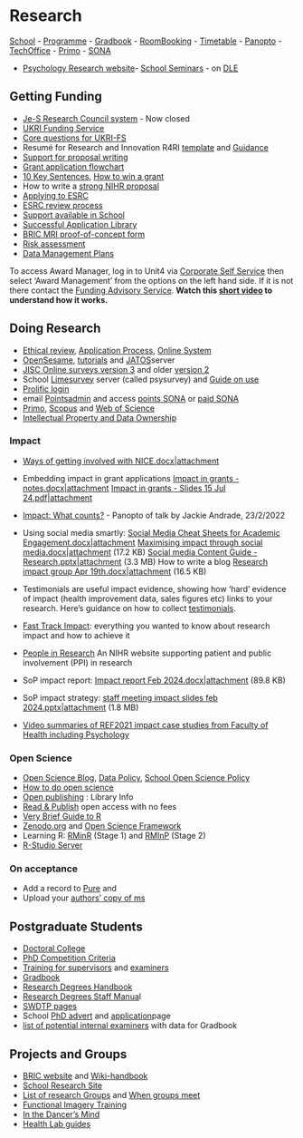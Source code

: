 # Research
[School](https://dle.plymouth.ac.uk/course/view.php?id=66067) - [Programme](https://dle.plymouth.ac.uk/course/view.php?id=38727) - [Gradbook](https://gradbook.plymouth.ac.uk/) - [RoomBooking](https://resourcebooker.plymouth.ac.uk/) - [Timetable](https://timetables.plymouth.ac.uk/) - [Panopto](https://plymouth.cloud.panopto.eu/) - 
[TechOffice](https://psy.plymouth.ac.uk) - 
[Primo](https://primo.plymouth.ac.uk) - 
[SONA](https://uopsop.sona-systems.com/)

-   [Psychology Research website](http://www.plymouth.ac.uk/research/psychology)-   [School Seminars](http://www.plymouth.ac.uk/research/psychology/seminars) - on [DLE](https://dle.plymouth.ac.uk/course/view.php?id=66067&section=4)

## Getting Funding
-   [Je-S Research Council system ](https://je-s.rcuk.ac.uk/) - Now
    closed
-   [UKRI Funding Service](https://funding-service.ukri.org/signIn)
-   [Core questions for
    UKRI-FS](https://www.ukri.org/apply-for-funding/improving-your-funding-experience/how-applicants-use-the-ukri-funding-service/responsive-mode-opportunities-funding-service-core-application-section-questions-and-assessment/core-section-questions-and-how-they-will-be-assessed/#contents-list)
-   Resumé for Research and Innovation R4RI
    [template](https://www.ukri.org/publications/resume-for-research-and-innovation-r4ri-template/)
    and
    [Guidance](https://discourse.psy.plymouth.ac.uk/t/resume-for-researchers-r4ri-hints-and-tips/1398)
-   [Support for proposal writing
    ](https://www.plymouth.ac.uk/research/support/funding)
-   [Grant application flowchart
    ](https://www.plymouth.ac.uk/research/support/funding/research-funding-flowchart)
-   [10 Key Sentences
    ](http://www.parkerderrington.com/key-sentence-skeletons/), [How
    to win a
    grant](https://corticalia.wordpress.com/2015/09/01/how-to-write-a-winning-grant-proposal/)
-   How to write a [strong NIHR proposal
    ](https://www.nihr.ac.uk/researchers/apply-for-funding/how-to-apply-for-project-funding/make-a-strong-application.htm)
-   [Applying to
    ESRC](https://liveplymouthac.sharepoint.com/:p:/r/sites/SchoolofPsychologyStaff/Shared%20Documents/General/sis/files/Applying%20to%20ESRC%20(2009).ppt?d=w4f7c47e161be4556899607c45b1bf45e&csf=1&web=1&e=2D4CPy)
-   [ESRC review
    process](https://liveplymouthac.sharepoint.com/:b:/r/sites/SchoolofPsychologyStaff/Shared%20Documents/General/sis/files/ESRC%20Grant%20Assessment%20Process.pdf?csf=1&web=1&e=RT1YHc)
-   [Support available in
    School](https://liveplymouthac.sharepoint.com/:b:/r/sites/SchoolofPsychologyStaff/Shared%20Documents/General/sis/files/Research%20support%20and%20processes%20in%20psychology.pdf?csf=1&web=1&e=qmcdpn)
-   [Successful Application Library
    ](https://www.plymouth.ac.uk/research/support/funding/guidance)
-   [BRIC MRI proof-of-concept
    form](https://liveplymouthac.sharepoint.com/:w:/r/sites/SchoolofPsychologyStaff/Shared%20Documents/General/sis/files/BRIC%20Proof%20of%20concept%20form.docx?d=w2a21fff8032e4818807e9146d3f11d1e&csf=1&web=1&e=Wk4xoE)
-   [Risk assessment
    ](https://liveplymouthac.sharepoint.com/sites/u77/DRAFT%20Health%20%20Safety%20Documents/Forms/AllItems.aspx?id=%2Fsites%2Fu77%2FDRAFT%20Health%20%20Safety%20Documents%2FRisk%20Management)
-   [Data Management Plans
    ](https://plymouth.libguides.com/researchdatamanagement/dmp)

To access Award Manager, log in to Unit4 via [Corporate Self
Service](https://liveplymouthac.sharepoint.com/UsefulLinks/SitePages/Corporate%20self-service%20and%20information.aspx)
then select ‘Award Management’ from the options on the left hand side.
If it is not there contact the [Funding Advisory
Service](mailto:fundingadvisoryservice@plymouth.ac.uk). **Watch this
[short
video](https://drive.google.com/file/d/1rV9yKYq9pTU-z9FtP9znx89O_uu4pVg3/view?usp=drive_web)
to understand how it works.**

## Doing Research

-   [Ethical
    review](https://www.plymouth.ac.uk/research/governance/ethical-review),
    [Application
    Process](https://liveplymouthac.sharepoint.com/sites/u136/SitePages/Staff%20and%20PhD%20Ethics%20Applications.aspx),
    [Online System](https://apply-ethicsonlinesystem.plymouth.ac.uk/)
-   [OpenSesame](https://osdoc.cogsci.nl/4.0/download/),
    [tutorials](https://osdoc.cogsci.nl/4.0/tutorials/beginner/) and
    [JATOS](http://jatos.plymouth.ac.uk/)server
-   [JISC Online surveys version
    3](https://app.onlinesurveys.jisc.ac.uk/login) and older [version
    2](https://admin.onlinesurveys.ac.uk/accounts/login/)
-   School [Limesurvey](https://psysurvey.plymouth.ac.uk/) server
    (called psysurvey) and [Guide on
    use](https://jon-may.github.io/limesurvey/docs/index.html)
-   [Prolific login](https://app.prolific.co/register/researcher)
-   email [Pointsadmin](mailto:sonaadmin.psy@plymouth.ac.uk) and access
    [points SONA](https://uopsop.sona-systems.com/) or [paid
    SONA](https://uopsopp.sona-systems.com/)
-   [Primo](https://primo.plymouth.ac.uk/),
    [Scopus](https://plymouth.idm.oclc.org/login?url=http://www.scopus.com)
    and [Web of Science](http://plymouth.libguides.com/webofscience)
-   [Intellectual Property and Data
    Ownership](https://www.plymouth.ac.uk/research/support/intellectual-property)

### Impact

-   [Ways of getting involved with
    NICE.docx\|attachment](https://liveplymouthac.sharepoint.com/:w:/r/sites/SchoolofPsychologyStaff/Shared%20Documents/General/sis/files/Ways%20of%20getting%20involved%20with%20NICE.docx?d=wd88d6d5ba05b471c9c2add2446ddd631&csf=1&web=1&e=uX4uB2)

-   Embedding impact in grant applications [Impact in grants -
    notes.docx\|attachment](https://liveplymouthac.sharepoint.com/:w:/r/sites/SchoolofPsychologyStaff/Shared%20Documents/General/sis/files/Impact%20in%20grants%20-%20notes.docx?d=w4ec3929b89df4461978d6a2f6cb25cc0&csf=1&web=1&e=AYG9t1) [Impact in grants - Slides 15 Jul
    24.pdf\|attachment](https://liveplymouthac.sharepoint.com/:b:/r/sites/SchoolofPsychologyStaff/Shared%20Documents/General/sis/files/Impact%20in%20grants%20-%20Slides%2015%20Jul%2024.pdf?csf=1&web=1&e=kLC1hb)

-   [Impact: What
    counts?](https://liveplymouthac.sharepoint.com/:w:/r/sites/SchoolofPsychologyStaff/Shared%20Documents/General/sis/files/Impact%20report%20Feb%202024.docx?d=w188971ce41d64832828b5021d92b7497&csf=1&web=1&e=9desGV) -
    Panopto of talk by Jackie Andrade, 23/2/2022

-   Using social media smartly: [Social Media Cheat Sheets for Academic
    Engagement.docx\|attachment](https://liveplymouthac.sharepoint.com/:w:/r/sites/SchoolofPsychologyStaff/Shared%20Documents/General/sis/files/Social%20Media%20Cheat%20Sheets%20for%20Academic%20Engagement.docx?d=wab31ed0e224449f1b2b9c88dc5243ee0&csf=1&web=1&e=hy7pc8) [Maximising impact through social
    media.docx\|attachment](https://liveplymouthac.sharepoint.com/:w:/r/sites/SchoolofPsychologyStaff/Shared%20Documents/General/sis/files/Maximising%20impact%20through%20social%20media.docx?d=w09e6c8d135314ee89c9a24c3d1f1c60b&csf=1&web=1&e=rApMTz)
    (17.2 KB) [Social media Content Guide -
    Research.pptx\|attachment](https://liveplymouthac.sharepoint.com/:p:/r/sites/SchoolofPsychologyStaff/Shared%20Documents/General/sis/files/Social%20media%20Content%20Guide%20-%20Research.pptx?d=w294b9ce8954b44a489cdc5da1b256d4e&csf=1&web=1&e=Bz5OaX)
    (3.3 MB) How to write a blog [Research impact group Apr
    19th.docx\|attachment](https://liveplymouthac.sharepoint.com/:w:/r/sites/SchoolofPsychologyStaff/Shared%20Documents/General/sis/files/Research%20impact%20group%20Apr%2019th.docx?d=wf9cf9749fab942179039846bdfa56ebf&csf=1&web=1&e=QACSew)
    (16.5 KB)

-   Testimonials are useful impact evidence, showing how 'hard' evidence
    of impact (health improvement data, sales figures etc) links to your
    research. Here's guidance on how to collect
    [testimonials](https://www.fasttrackimpact.com/post/2018/02/23/getting-testimonials-to-corroborate-the-impact-of-your-research).

-   [Fast Track Impact](https://www.fasttrackimpact.com): everything you
    wanted to know about research impact and how to achieve it

-   [People in Research](https://www.peopleinresearch.org) An NIHR
    website supporting patient and public involvement (PPI) in research

-   SoP impact report: [Impact report Feb
    2024.docx\|attachment](https://liveplymouthac.sharepoint.com/:w:/r/sites/SchoolofPsychologyStaff/Shared%20Documents/General/sis/files/Impact%20report%20Feb%202024.docx?d=w188971ce41d64832828b5021d92b7497&csf=1&web=1&e=icewNc)
    (89.8 KB)

-   SoP impact strategy: [staff meeting impact slides feb
    2024.pptx\|attachment](https://liveplymouthac.sharepoint.com/:p:/r/sites/SchoolofPsychologyStaff/Shared%20Documents/General/sis/files/staff%20meeting%20impact%20slides%20feb%202024.pptx?d=w065d8034a7bc4dc68aed123c4af56c01&csf=1&web=1&e=ofWejp)
    (1.8 MB)

-   [Video summaries of REF2021 impact case studies from Faculty of
    Health including
    Psychology](https://www.plymouth.ac.uk/research/ref2021/health)


### Open Science

-   [Open Science
    Blog](http://blogs.plymouth.ac.uk/research/2018/06/01/research-data-policy-2018-removing-the-barriers-to-open-data/),
    [Data
    Policy](https://www.plymouth.ac.uk/uploads/production/document/path/6/6913/Research_Data_Policy.pdf),
    [School Open Science Policy](https://liveplymouthac.sharepoint.com/:w:/r/sites/SchoolofPsychologyStaff/Shared%20Documents/General/sis/files/School%20of%20Psychology%20open%20science%20strategy.docx?d=wde702b35891a4314a09af6ecfa08caee&csf=1&web=1&e=N466Y0)
-   [How to do open
    science](https://opennessinitiative.org/guidelines-for-authors/)
-   [Open publishing](https://plymouth.libguides.com/research/oa) :
    Library Info
-   [Read &
    Publish](https://plymouth.libguides.com/research/readandpublish)
    open access with no fees
-   [Very Brief Guide to R](https://ajwills72.github.io/rminr/#vbgtr)
-   [Zenodo.org](https://zenodo.org/) and [Open Science
    Framework](https://osf.io/)
-   Learning R: [RMinR](https://ajwills72.github.io/rminr/) (Stage 1)
    and [RMInP](https://benwhalley.github.io/rmip/) (Stage 2)
-   [R-Studio Server](https://rstudio.plymouth.ac.uk/)

### On acceptance

-   Add a record to [Pure](https://pure.plymouth.ac.uk/) and
-   Upload your [authors' copy of
    ms](https://liveplymouthac.sharepoint.com/sites/x103/SitePages/Deposit-your-Outputs.aspx)

## Postgraduate Students

-   [Doctoral College](https://www.plymouth.ac.uk/doctoralcollege)
-   [PhD Competition
    Criteria](https://liveplymouthac.sharepoint.com/:w:/r/sites/SchoolofPsychologyStaff/Shared%20Documents/General/sis/files/SoP%20PGR%20Competition%20Scoring%20Criteria.docx?d=wba5a6cf324b5438dbe4b9893bd1919bd&csf=1&web=1&e=3z7dIe)
-   [Training for
    supervisors](https://www.plymouth.ac.uk/student-life/your-studies/research-degrees/examiners-chairs-and-supervisors/supervisors)
    and
    [examiners](https://www.plymouth.ac.uk/student-life/your-studies/research-degrees/examiners-chairs-and-supervisors/examiners-and-chairs)
-   [Gradbook](https://gradbook.plymouth.ac.uk/)
-   [Research Degrees
    Handbook](https://www.plymouth.ac.uk/student-life/your-studies/research-degrees/doctoral-college/research-degrees-handbook)
-   [Research Degrees Staff
    Manua](https://liveplymouthac.sharepoint.com/sites/x75/SitePages/PGR-Staff-Resources.aspx#staff-code-of-practice)l
-   [SWDTP pages](https://www.swdtp.ac.uk/)
-   School [PhD
    advert](https://www.plymouth.ac.uk/schools/psychology/phd-studentships)
    and
    [application](https://www.plymouth.ac.uk/student-life/your-studies/research-degrees/applicants-and-enquirers)page
-   [list of potential internal
    examiners](https://liveplymouthac-my.sharepoint.com/:x:/g/personal/patricia_kanngiesser_plymouth_ac_uk/EU0NlrgP5KNHg3KRT4dNxlsBZ3ZHZTdaIoEP28V7k6f7GA)
    with data for Gradbook

## Projects and Groups

-   [BRIC
    website](https://www.plymouth.ac.uk/research/psychology/brain-research-and-imaging-centre)
    and
    [Wiki-handbook](https://brichandbook.readthedocs.io/en/latest/index.html)
-   [School Research
    Site​​](http://www.plymouth.ac.uk/research/psychology)
-   [List of research
    Groups](https://liveplymouthac.sharepoint.com/:x:/r/sites/SchoolofPsychologyStaff/Shared%20Documents/General/Research/List%20of%20research%20groups%201.xlsx?d=w778715c8726649e8a3dce0076ceeef70&csf=1&web=1&e=fP2wWP)
    and [When groups
    meet](https://liveplymouthac.sharepoint.com/:x:/r/sites/SchoolofPsychologyStaff/Shared%20Documents/General/when%20research%20groups%20meet.xlsx?d=w1d88df429cf54556aea0e9ead8b4ddb9&csf=1&web=1&e=h1w9uc)
-   [Functional Imagery
    Training](https://www.plymouth.ac.uk/research/psychology/applied-psychology/functional-imagery-training)
-   [In the Dancer's Mind](http://blogs.plymouth.ac.uk/dancersmind/)​​
-   [Health Lab
    guides](https://liveplymouthac.sharepoint.com/:f:/s/u325/EjVG6rP9w9tOpfFe5P2zGWsBZ00q0tQ2rXULJy-txxoQww?e=rFl5Wc)
